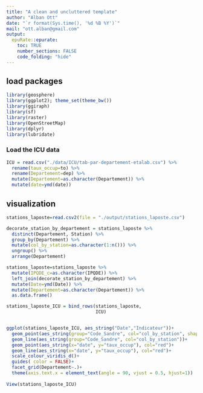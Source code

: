 ```yaml
---
title: "A clean and uncluttered template"
author: "Alban Ott"
date: "`r format(Sys.time(), '%d %B %Y')`"
mail: "ott.alban@gmail.com"
output:
  epuRate::epurate:
    toc: TRUE
    number_sections: FALSE
    code_folding: "hide"
---
```


## load packages

```r
library(geosphere)
library(ggplot2); theme_set(theme_bw())
library(ggiraph)
library(sf)
library(raster)
library(OpenStreetMap)
library(dplyr)
library(lubridate)
```


<!-- ## Load data -->

<!-- ### wastewater -->

<!-- ```{r} -->
<!-- stations = read.csv2("./data/obepine/19-04-2021-stations.csv",dec=".") -->
<!-- dim(stations) -->

<!-- #keep only high quality data -->
<!-- stations_HQ = stations %>% -->
<!--   # arrange(desc(IPQDE)) %>%  -->
<!--   # head() -->
<!--   filter(IPQDE==2) -->
<!-- dim(stations_HQ) -->

<!-- head(stations_HQ) -->
<!-- ``` -->

<!-- ### Laposte -->

<!-- ```{r} -->
<!-- laposte = read.csv2("./data/laposte/laposte_hexasmal.csv") %>%  -->
<!--   mutate(Longitude = sub(pattern = "^(.*),(.*)$", replacement = "\\1", x = coordonnees_gps) %>% as.numeric()) %>%  -->
<!--   mutate(Latitude = sub(pattern = "^(.*),(.*)$", replacement = "\\2", x = coordonnees_gps) %>% as.numeric()) -->

<!-- head(laposte) -->
<!-- ``` -->

<!-- ### Associate stations to the closet city -->

<!-- ```{r} -->
<!-- indiv_stations = stations %>%  -->
<!--   select(Station, Code_Sandre, Longitude_station, Latitude_station) %>%  -->
<!--   distinct() %>%  -->
<!--   filter(!is.na(Longitude_station)) %>%  -->
<!--   filter(!is.na(Latitude_station)) -->
<!-- ``` -->

<!-- search for the closet city according to laposte and assume it belongs there -->
<!-- ```{r} -->

<!-- distgeo = function(poste, Longitude_station, Latitude_station){ -->
<!--   distance=distm(c(poste["Longitude"], poste["Latitude"]), -->
<!--                  c(Longitude_station, Latitude_station)) -->
<!--   return(distance) -->
<!-- } -->


<!-- indiv_stations$Code_commune_INSEE="" -->
<!-- for(i in 1:nrow(indiv_stations)){ -->
<!--   Latitude_station=indiv_stations[i,"Longitude_station"]#the data titles are false -->
<!--   Longitude_station=indiv_stations[i,"Latitude_station"]#the data titles are false -->
<!--   dist=apply(laposte[,c("Longitude","Latitude")],1,distgeo, Longitude_station=Longitude_station, Latitude_station=Latitude_station) -->
<!--   mindist=which.min(dist) -->
<!--   indiv_stations[i,"Code_commune_INSEE"]=laposte[mindist,"Code_commune_INSEE"] -->
<!-- } -->
<!-- ``` -->



<!-- join the 2 tables -->
<!-- ```{r} -->
<!-- stations_laposte = stations %>%  -->
<!--   left_join(indiv_stations) %>%  -->
<!--   left_join(laposte) -->
<!-- ``` -->



<!-- Add department based on zip code -->
<!-- ```{r} -->
<!-- stations_laposte = stations_laposte %>%  -->
<!--   mutate(Departement=as.numeric(sub(pattern = "[0-9]{3}$", replacement = "", x = Code_postal))) -->
<!-- ``` -->


### Load the ICU data
```r
ICU = read.csv("./data/ICU/tab-par-departement-etalab.csv") %>%
  rename(taux_occup=to) %>% 
  rename(Departement=dep) %>%
  mutate(Departement=as.character(Departement)) %>% 
  mutate(date=ymd(date))
```



<!-- ## Save the table -->
<!-- ```{r} -->
<!-- write.csv2(stations_laposte, file = "./output/stations_laposte.csv") -->
<!-- ``` -->



## visualization


```r
stations_laposte=read.csv2(file = "./output/stations_laposte.csv")
```


```r

decorate_station_by_departement = stations_laposte %>% 
  distinct(Departement, Station) %>% 
  group_by(Departement) %>% 
  mutate(col_by_station=as.character(1:n())) %>% 
  ungroup() %>% 
  arrange(Departement)

stations_laposte=stations_laposte %>% 
  mutate(IPQDE_c=as.character(IPQDE)) %>% 
  left_join(decorate_station_by_departement) %>% 
  mutate(Date=ymd(Date)) %>% 
  mutate(Departement=as.character(Departement)) %>% 
  as.data.frame()

```


```r
stations_laposte_ICU = bind_rows(stations_laposte,
                                 ICU)


ggplot(stations_laposte_ICU, aes_string("Date","Indicateur"))+
  geom_point(aes_string(group="Code_Sandre", col="col_by_station", shape="IPQDE_c"))+
  geom_line(aes_string(group="Code_Sandre", col="col_by_station"))+
  geom_point(aes_string(x="date", y="taux_occup"), col="red")+
  geom_line(aes_string(x="date", y="taux_occup"), col="red")+
  scale_colour_viridis_d()+
  guides( color = FALSE)+
  facet_grid(Departement~.)+
  theme(axis.text.x = element_text(angle = 90, vjust = 0.5, hjust=1))
  
View(stations_laposte_ICU)
```


